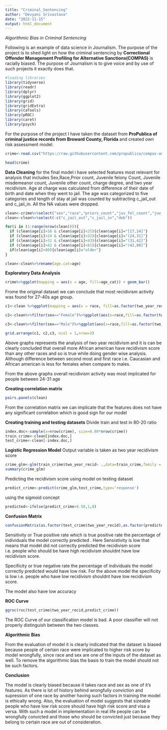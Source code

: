 ---
title: "Criminal_Sentencing"
author: "Devyani Srivastava"
date: "2022-11-15"
output: html_document
---

*Algorithmic Bias in Criminal Sentencing*

Following is an example of data science in Journalism. The purpose of the project is to shed light on how the criminal sentencing by **Correctional Offender Management Profiling for Alternative Sanctions(COMPAS)** is racially biased. The purpose of Journalism is to give voice and by use of such projects it exactly does that.

```{r}
#loading libraries
library(tidyverse)
library(readr)
library(dplyr)
library(ggplot2)
library(grid)
library(gridExtra)
library(caTools)
library(pROC)
library(caret)
library(psych)
```
For the purpose of the project I have taken the dataset from **ProPublica of criminal justice records from Broward County, Florida** and created own risk assessment model.

```{r}
crime<-read.csv("https://raw.githubusercontent.com/propublica/compas-analysis/master/compas-scores-two-years.csv",header = TRUE)

head(crime)

```
**Data Cleaning** 
for the final model i have selected features most relevant for analysis that includes Sex,Race,Prior count, Juvenile felony Count, Juvenile misdemeanor count, Juvenile other count, charge degree, and two year recidivism. Age at charge was calculated from difference of their date of birth and date when they went to jail. The age was categorized to five categories and length of stay at jail was counted by subtracting c_jail_out and c_jail_in. All the NA values were dropped.

```{r}
clean<-crime%>%select("sex","race","priors_count","juv_fel_count","juv_misd_count","juv_other_count","c_charge_degree","c_jail_out","c_jail_in","dob","age","two_year_recid")%>%mutate(age.at.charge=as.Date(c_jail_in)-as.Date(dob),length_of_stay=as.Date(c_jail_out) - as.Date(c_jail_in))%>%na.omit()
clean<-clean%>%select(-c("c_jail_out","c_jail_in","dob"))
```
```{r}

for(i in (1:range(nrow(clean)))){
  if (clean$age[i]>16 & clean$age[i]<25){clean$age[i]="[17,24]"}
  if (clean$age[i]>24 & clean$age[i]<32){clean$age[i]="(24,31]"}
  if (clean$age[i]>31 & clean$age[i]<43){clean$age[i]="(31,42]"}
  if (clean$age[i]>42 & clean$age[i]<81){clean$age[i]="(42,80]"}
  if(clean$age[i]>80){clean$age[i]="older"} 
}   

clean<-clean%>%rename(age.cat=age)
```
**Exploratory Data Analysis**

```{r}
crime%>%ggplot(mapping = aes(x = age, fill=age_cat)) + geom_bar()
```
Frome the original dataset we can conclude that most recidivism activity was found for 27-40s age group.
```{r}
c1<-clean %>%ggplot(mapping = aes(x = race, fill=as.factor(two_year_recid))) + geom_bar()+ggtitle("Racial representation of two year recidivism")

c2<-clean%>%filter(sex=="Female")%>%ggplot(aes(x=race,fill=as.factor(two_year_recid)))+geom_bar()+ggtitle("Female representation of two year  recidivism")

c3<-clean%>%filter(sex=="Male")%>%ggplot(aes(x=race,fill=as.factor(two_year_recid)))+geom_bar()+ggtitle("Male representation of those two year recidivism")

grid.arrange(c1, c2,c3, ncol = 1,nrow=3)
```
Above graphs represents the analysis of two year recidivism and it is can be clearly concluded that overall more African american have  recidivism score than any other races and so is true while doing gender wise analysis. Although difference between second most and first  race i.e.  Caucasian and African american is less for females when compare to males.


From the above graphs overall recidivism activity was most implicated for people between 24-31 age 

**Creating correlation matrix**

```{r}
pairs.panels(clean)
```
From the correlation matrix we can implicate that the features does not have any significant correlation which is good sign for our model

**Creating training and testing datasets**
Divide train and test in 80-20 ratio

```{r}

index.doc<-sample(x=nrow(crime), size=0.80*nrow(crime))
train_crime<-clean[index.doc,]
test_crime<-clean[-index.doc,]

```

**Logistic Regression Model**
Output variable is taken as two year recidivism score
```{r}
crime_glm<-glm(train_crime$two_year_recid~ .,data=train_crime,family = binomial)
summary(crime_glm)
```
Predicting the recidivism score using model on testing dataset
```{r}
predict_crime<-predict(crime_glm,test_crime,type='response')
```

using the sigmoid concept
```{r}
predicted<-ifelse(predict_crime>0.50,1,0)
```

**Confusion Matrix**
```{r}
confusionMatrix(as.factor(test_crime$two_year_recid),as.factor(predicted))
```
Sensitivity or True positive rate which is true positive rate the percentage of individuals the model correctly predicted . Here Sensistivity is low that means that model did not correctly predicted the recidivism score i.e. people who should be have high recidivism  shouldnt have low recidivism score.

Specificity or true negative rate the percentage of individuals the model correctly predicted would have low risk. For the above model the specificity is low i.e. people who have low recidivism shouldnt have  low recidivism score.

The model also have low accuracy

**ROC Curve**

```{r}
ggroc(roc(test_crime$two_year_recid,predict_crime))
```

The ROC Curve of our classification model is bad. A poor classifier will not properly distinguish between the two classes.

**Algorithmic Bias**

From the evaluation of model it is clearly indicated that the dataset is biased because people of certain race were implicated to higher risk score by model wrongfully, since race and sex are one of the inputs of the dataset as well. To remove the algorithmic bias the basis to train the model should not be such factors.

**Conclusion**

The model is clearly biased because it takes race and sex as one of it's features. As there is lot of history behind wrongfully conviction and supression of one race by another having such factors in training the model is ethically wrong. Also, the evaluation of model suggests that sizeable  people who have low risk score should have high risk score and visa a versa. With such a model in implementation in real life people can be wrongfully convicted and those who should be convicted just because they belong to certain race are out of consideration.
